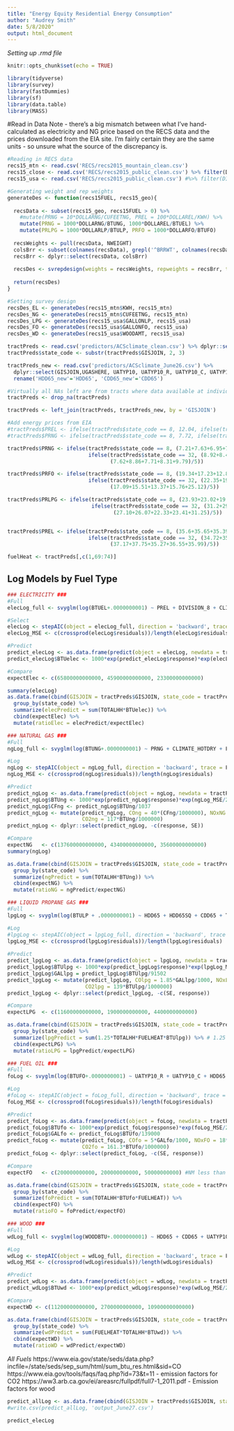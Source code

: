 ```yaml
---
title: "Energy Equity Residential Energy Consumption"
author: "Audrey Smith"
date: 5/8/2020"
output: html_document
---
```


_Setting up .rmd file_
```r
knitr::opts_chunk$set(echo = TRUE)

library(tidyverse)
library(survey)
library(fastDummies)
library(sf)
library(data.table)
library(MASS)
```

#Read in Data
Note - there's a big mismatch between what I've hand-calculated as electricity and NG price based on the RECS data and the prices downloaded from the EIA site. I'm fairly certain they are the same units - so unsure what the source of the discrepancy is.
```r
#Reading in RECS data
recs15_mtn <- read.csv('RECS/recs2015_mountain_clean.csv')
recs15_close <- read.csv('RECS/recs2015_public_clean.csv') %>% filter(DIVISION %in% c(4, 7, 8, 9))
recs15_usa <- read.csv('RECS/recs2015_public_clean.csv') #%>% filter(DIVISION %in% c(1, 2) == FALSE)

#Generating weight and rep weights
generateDes <- function(recs15FUEL, recs15_geo){
  
  recsData <- subset(recs15_geo, recs15FUEL > 0) %>%
    #mutate(PRNG = 10*DOLLARNG/CUFEETNG, PREL = 100*DOLLAREL/KWH) %>%
    mutate(PRNG = 1000*DOLLARNG/BTUNG, 1000*DOLLAREL/BTUEL) %>%
    mutate(PRLPG = 1000*DOLLARLP/BTULP, PRFO = 1000*DOLLARFO/BTUFO)
  
  recsWeights <- pull(recsData, NWEIGHT)
  colsBrr <- subset(colnames(recsData), grepl('^BRRWT', colnames(recsData)) == T)
  recsBrr <- dplyr::select(recsData, colsBrr)
  
  recsDes <- svrepdesign(weights = recsWeights, repweights = recsBrr, type = 'Fay', rho = .5, mse = TRUE, data = recsData)
  
  return(recsDes)
}

#Setting survey design
recsDes_EL <- generateDes(recs15_mtn$KWH, recs15_mtn)
recsDes_NG <- generateDes(recs15_mtn$CUFEETNG, recs15_mtn)
recsDes_LPG <- generateDes(recs15_usa$GALLONLP, recs15_usa)
recsDes_FO <- generateDes(recs15_usa$GALLONFO, recs15_usa)
recsDes_WD <- generateDes(recs15_usa$WOODAMT, recs15_usa)
```

```r
tractPreds <- read.csv('predictors/ACSclimate_clean.csv') %>% dplyr::select(-X) %>% filter(TOTALPOP != 0 & TOTALHH != 0)
tractPreds$state_code <- substr(tractPreds$GISJOIN, 2, 3)

tractPreds_new <- read.csv('predictors/ACSclimate_June26.csv') %>%
  dplyr::select(GISJOIN,UGASHERE, UATYP10, UATYP10_R, UATYP10_C, UATYP10_U, HDD65, CDD65) %>%
  rename('HDD65_new'='HDD65', 'CDD65_new'='CDD65')

#Virtually all NAs left are from tracts where data available at individual but not HH level - need to sub in individual data for these
tractPreds <- drop_na(tractPreds)

tractPreds <- left_join(tractPreds, tractPreds_new, by = 'GISJOIN')

#Add energy prices from EIA
#tractPreds$PREL <- ifelse(tractPreds$state_code == 8, 12.04, ifelse(tractPreds$state_code == 32, 12.47, 12.12))
#tractPreds$PRNG <- ifelse(tractPreds$state_code == 8, 7.72, ifelse(tractPreds$state_code == 32, 7.89, 9.24))

tractPreds$PRNG <- ifelse(tractPreds$state_code == 8, (7.21+7.63+6.95+7.83+8.51)/5, 
                          ifelse(tractPreds$state_code == 32, (8.92+8.48+9.83+11.37+11.07)/5, 
                                 (7.62+8.86+7.71+8.31+9.79)/5))

tractPreds$PRFO <- ifelse(tractPreds$state_code == 8, (19.34+17.23+12.81+14.25+23.88)/5, 
                          ifelse(tractPreds$state_code == 32, (22.35+19.17+16.78+20.14+28.72)/5, 
                                 (17.09+15.51+13.37+15.76+25.12)/5))

tractPreds$PRLPG <- ifelse(tractPreds$state_code == 8, (23.93+23.02+19.73+20.68+27.59)/5,
                           ifelse(tractPreds$state_code == 32, (31.2+29.97+25.56+26.84+36.1)/5, 
                                  (27.10+26.07+22.33+23.41+31.25)/5))


tractPreds$PREL <- ifelse(tractPreds$state_code == 8, (35.6+35.65+35.39+35.52+35.7)/5, 
                          ifelse(tractPreds$state_code == 32, (34.72+35.13+33.43+37.39+37.9)/5, 
                                 (37.17+37.75+35.27+36.55+35.99)/5))

fuelHeat <- tractPreds[,c(1,69:74)]
```

## Log Models by Fuel Type
```r
### ELECTRICITY ###
#Full
elecLog_full <- svyglm(log(BTUEL+.0000000001) ~ PREL + DIVISION_8 + CLIMATE_HOTDRY + FUELHEAT_1 + FUELHEAT_2 + FUELHEAT_5 + FUELHEAT_7 + HDD65 + CDD65 + HHAGE + HHSEX_1 + log(NHSLDMEM) + NUMCHILD + EMPLOYHH_12 + SDESCENT_1 + MONEYPY_2 + MONEYPY_3 + MONEYPY_45 + MONEYPY_678 + HOUSEHOLDER_RACE_2 + HOUSEHOLDER_RACE_3 + HOUSEHOLDER_RACE_4 + HOUSEHOLDER_RACE_5 + HOUSEHOLDER_RACE_7 + TOTROOMS + TOTROOMSSQ + YEARMADERANGE_2 + YEARMADERANGE_3 + YEARMADERANGE_4 + YEARMADERANGE_5 + YEARMADERANGE_6 + YEARMADERANGE_7 + YEARMADERANGE_8 + TYPEHUQ_1 + TYPEHUQ_3 + TYPEHUQ_4 + TYPEHUQ_5 + HEATHOME + ELPAY_1, family = gaussian(identity), design = recsDes_EL)

#Select
elecLog <- stepAIC(object = elecLog_full, direction = 'backward', trace = F)
elecLog_MSE <- c(crossprod(elecLog$residuals))/length(elecLog$residuals)

#Predict
predict_elecLog <- as.data.frame(predict(object = elecLog, newdata = tractPreds, type = 'response', na.action = na.include))
predict_elecLog$BTUelec <- 1000*exp(predict_elecLog$response)*exp(elecLog_MSE/2)

#Compare
expectElec <- c(65800000000000, 45900000000000, 23300000000000)

summary(elecLog)
as.data.frame(cbind(GISJOIN = tractPreds$GISJOIN, state_code = tractPreds$state_code, TOTALHH = tractPreds$TOTALHH, predict_elecLog)) %>%
  group_by(state_code) %>%
  summarize(elecPredict = sum(TOTALHH*BTUelec)) %>%
  cbind(expectElec) %>%
  mutate(ratioElec = elecPredict/expectElec)
```

```r
### NATURAL GAS ###
#Full
ngLog_full <- svyglm(log(BTUNG+.0000000001) ~ PRNG + CLIMATE_HOTDRY + FUELHEAT_1 + FUELHEAT_2 + FUELHEAT_5 + FUELHEAT_7 + HDD65 + CDD65 + HHAGE + HHSEX_1 + log(NHSLDMEM) + NUMCHILD + EMPLOYHH_12 + SDESCENT_1 + MONEYPY_2 + MONEYPY_3 + MONEYPY_45 + MONEYPY_678 + TOTROOMS + TOTROOMSSQ + YEARMADERANGE_2 + YEARMADERANGE_3 + YEARMADERANGE_4 + YEARMADERANGE_5 + YEARMADERANGE_6 + YEARMADERANGE_7 + YEARMADERANGE_8+ TYPEHUQ_1 + TYPEHUQ_3 + TYPEHUQ_4 + TYPEHUQ_5 + HOUSEHOLDER_RACE_2 + HOUSEHOLDER_RACE_3 + HOUSEHOLDER_RACE_4 + HOUSEHOLDER_RACE_5 + ELPAY_1, family = gaussian(identity), design = recsDes_NG)

#Log
ngLog <- stepAIC(object = ngLog_full, direction = 'backward', trace = F)
ngLog_MSE <- c(crossprod(ngLog$residuals))/length(ngLog$residuals)

#Predict
predict_ngLog <- as.data.frame(predict(object = ngLog, newdata = tractPreds, type = 'response', na.action = na.exclude))
predict_ngLog$BTUng <- 1000*exp(predict_ngLog$response)*exp(ngLog_MSE/2)
predict_ngLog$CFng <- predict_ngLog$BTUng/1037
predict_ngLog <- mutate(predict_ngLog, COng = 40*(CFng/1000000), NOxNG = 94*(CFng/1000000), SOxNG = .6*(CFng/1000000), TOGng = 11*(CFng/1000000), PMng = 7.6*(CFng/1000000),
                        CO2ng = 117*BTUng/1000000)
predict_ngLog <- dplyr::select(predict_ngLog, -c(response, SE))

#Compare
expectNG   <- c(137600000000000, 43400000000000, 35600000000000)
summary(ngLog)

as.data.frame(cbind(GISJOIN = tractPreds$GISJOIN, state_code = tractPreds$state_code, TOTALHH = tractPreds$TOTALHH, predict_ngLog)) %>%
  group_by(state_code) %>%
  summarize(ngPredict = sum(TOTALHH*BTUng)) %>%
  cbind(expectNG) %>%
  mutate(ratioNG = ngPredict/expectNG)
```

```r
### LIQUID PROPANE GAS ###
#Full
lpgLog <- svyglm(log(BTULP + .0000000001) ~ HDD65 + HDD65SQ + CDD65 + TOTROOMS + TOTROOMSSQ + HEATHOME + log(NHSLDMEM) + MONEYPY_45 + MONEYPY_678 + YEARMADERANGE_1 + YEARMADERANGE_2 + YEARMADERANGE_3 + YEARMADERANGE_4 + YEARMADERANGE_5 + YEARMADERANGE_6 + YEARMADERANGE_7 + ELPAY_1 + UGASHERE + UATYP10_R + TYPEHUQ_1 + DIVISION_8 + DIVISION_9, family = gaussian(identity), design = recsDes_LPG)

#Log
#lpgLog <- stepAIC(object = lpgLog_full, direction = 'backward', trace = F)
lpgLog_MSE <- c(crossprod(lpgLog$residuals))/length(lpgLog$residuals)
 
#Predict
predict_lpgLog <- as.data.frame(predict(object = lpgLog, newdata = tractPreds, type = 'response', na.action = na.exclude))
predict_lpgLog$BTUlpg <- 1000*exp(predict_lpgLog$response)*exp(lpgLog_MSE/2)
predict_lpgLog$GALlpg = predict_lpgLog$BTUlpg/91502
predict_lpgLog <- mutate(predict_lpgLog, COlpg = 1.85*GALlpg/1000, NOxLPG = 18*GALlpg/1000, SOxLPG = 36*GALlpg/1000, TOGlpg = 2.493*GALlpg/1000, PMlpg = .28*GALlpg/1000,
                         CO2lpg = 139*BTUlpg/1000000)
predict_lpgLog <- dplyr::select(predict_lpgLog, -c(SE, response))

#Compare
expectLPG  <- c(11600000000000, 1900000000000, 4400000000000)

as.data.frame(cbind(GISJOIN = tractPreds$GISJOIN, state_code = tractPreds$state_code, TOTALHH = tractPreds$TOTALHH, predict_lpgLog, FUELHEAT = fuelHeat$FUELHEAT_2)) %>%  
  group_by(state_code) %>%
  summarize(lpgPredict = sum(1.25*TOTALHH*FUELHEAT*BTUlpg)) %>% # 1.25 is arbitrary - for homes using propane for other uses than sph
  cbind(expectLPG) %>%
  mutate(ratioLPG = lpgPredict/expectLPG)
```


```r
### FUEL OIL ###
#Full
foLog <- svyglm(log(BTUFO+.0000000001) ~ UATYP10_R + UATYP10_C + HDD65 + CLIMATE_HOTDRY + UGASHERE + TYPEHUQ_1 + YEARMADERANGE_5 + YEARMADERANGE_6 + YEARMADERANGE_7 + MONEYPY_678, family = gaussian(identity), design = recsDes_FO)

#Log
#foLog <- stepAIC(object = foLog_full, direction = 'backward', trace = F)
foLog_MSE <- c(crossprod(foLog$residuals))/length(foLog$residuals)

#Predict
predict_foLog <- as.data.frame(predict(object = foLog, newdata = tractPreds, type = 'response', na.action = na.exclude))
predict_foLog$BTUfo <- 1000*exp(predict_foLog$response)*exp(foLog_MSE/2)
predict_foLog$GALfo <- predict_foLog$BTUfo/139000
predict_foLog <- mutate(predict_foLog, COfo = 5*GALfo/1000, NOxFO = 18*GALfo/1000, SOxFO = 36*GALfo/1000, TOGfo = 2.493*GALfo/1000, PMfo = 2.5*GALfo/1000,
                        CO2fo = 161.3*BTUfo/1000000)
predict_foLog <- dplyr::select(predict_foLog, -c(SE, response))

#Compare
expectFO   <- c(200000000000, 200000000000, 50000000000) #NM less than .05 trillion

as.data.frame(cbind(GISJOIN = tractPreds$GISJOIN, state_code = tractPreds$state_code, TOTALHH = tractPreds$TOTALHH, FUELHEAT = fuelHeat$FUELHEAT_3, predict_foLog)) %>%
  group_by(state_code) %>%
  summarize(foPredict = sum(TOTALHH*BTUfo*FUELHEAT)) %>%
  cbind(expectFO) %>%
  mutate(ratioFO = foPredict/expectFO)
```

```r
### WOOD ###
#Full
wdLog_full <- svyglm(log(WOODBTU+.0000000001) ~ HDD65 + CDD65 + UATYP10_R + TOTROOMS + TOTROOMSSQ + log(NHSLDMEM) + NHSLDMEM + HHAGE + TYPEHUQ_2 + YEARMADERANGE_2 + YEARMADERANGE_3 + YEARMADERANGE_4 + YEARMADERANGE_5 + YEARMADERANGE_6 + YEARMADERANGE_7 + HOUSEHOLDER_RACE_1, family = gaussian(identity), design = recsDes_WD)

#Log
wdLog <- stepAIC(object = wdLog_full, direction = 'backward', trace = F)
wdLog_MSE <- c(crossprod(wdLog$residuals))/length(wdLog$residuals)

#Predict
predict_wdLog <- as.data.frame(predict(object = wdLog, newdata = tractPreds, type = 'response', na.action = na.exclude))
predict_wdLog$BTUwd <- 1000*exp(predict_wdLog$response)*exp(wdLog_MSE/2)

#Compare
expectWD <- c(11200000000000, 2700000000000, 10900000000000)

as.data.frame(cbind(GISJOIN = tractPreds$GISJOIN, state_code = tractPreds$state_code, TOTALHH = tractPreds$TOTALHH, FUELHEAT = fuelHeat$FUELHEAT_7, predict_wdLog)) %>%
  group_by(state_code) %>%
  summarize(wdPredict = sum(FUELHEAT*TOTALHH*BTUwd)) %>%
  cbind(expectWD) %>%
  mutate(ratioWD = wdPredict/expectWD)
```



_All Fuels_
https://www.eia.gov/state/seds/data.php?incfile=/state/seds/sep_sum/html/sum_btu_res.html&sid=CO
https://www.eia.gov/tools/faqs/faq.php?id=73&t=11 - emission factors for CO2
https://ww3.arb.ca.gov/ei/areasrc/fullpdf/full7-1_2011.pdf - Emission factors for wood
```r
predict_allLog <- as.data.frame(cbind(GISJOIN = tractPreds$GISJOIN, state_code = tractPreds$state_code, TOTALHH = tractPreds$TOTALHH, predict_elecLog, predict_ngLog, predict_lpgLog, predict_foLog, predict_wdLog, fuelHeat))
#write.csv(predict_allLog, 'output_June27.csv')

predict_elecLog
```

